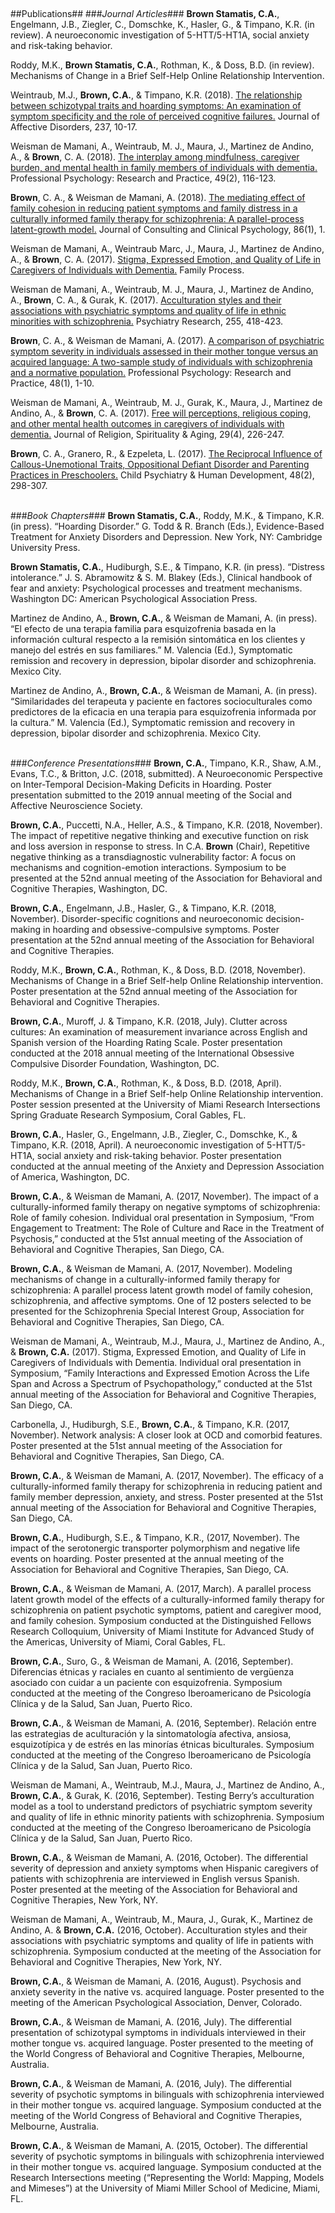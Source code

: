 <style type="text/css">
h1.title {
  font-size: 26px;
}
</style>
</br>

##Publications##
###_*Journal Articles*_###
**Brown Stamatis, C.A.**, Engelmann, J.B., Ziegler, C., Domschke, K., Hasler, G., & Timpano, K.R. (in review). A neuroeconomic investigation of 5-HTT/5-HT1A, social anxiety and risk-taking behavior. 

Roddy, M.K., **Brown Stamatis, C.A.**, Rothman, K., & Doss, B.D. (in review). Mechanisms of Change in a 	Brief Self-Help Online Relationship Intervention. 

Weintraub, M.J., **Brown, C.A.**, & Timpano, K.R. (2018). [The relationship between schizotypal traits and hoarding symptoms: An examination of symptom specificity and the role of perceived cognitive failures. ](https://www.sciencedirect.com/science/article/pii/S0165032717324357) Journal of Affective Disorders, 237, 10-17.

Weisman de Mamani, A., Weintraub, M. J., Maura, J., Martinez de Andino, A., & **Brown**, C. A. (2018). [The interplay among mindfulness, caregiver burden, and mental health in family members of individuals with dementia. ](http://psycnet.apa.org/record/2018-14402-001) Professional Psychology: Research and Practice, 49(2), 116-123. 

**Brown**, C. A., & Weisman de Mamani, A. (2018). [The mediating effect of family cohesion in reducing patient symptoms and family distress in a culturally informed family therapy for schizophrenia: A parallel-process latent-growth model. ](https://www.ncbi.nlm.nih.gov/pubmed/29172590) Journal of Consulting and Clinical Psychology, 86(1), 1.

Weisman de Mamani, A., Weintraub Marc, J., Maura, J., Martinez de Andino, A., & **Brown**, C. A. (2017). [Stigma, Expressed Emotion, and Quality of Life in Caregivers of Individuals with Dementia. ](https://onlinelibrary.wiley.com/doi/abs/10.1111/famp.12325) Family Process. 

Weisman de Mamani, A., Weintraub, M. J., Maura, J., Martinez de Andino, A., **Brown**, C. A., & Gurak, K. (2017). [Acculturation styles and their associations with psychiatric symptoms and quality of life in ethnic minorities with schizophrenia. ](https://www.sciencedirect.com/science/article/pii/S0165178117302044) Psychiatry Research, 255, 418-423. 

**Brown**, C. A., & Weisman de Mamani, A. (2017). [A comparison of psychiatric symptom severity in individuals assessed in their mother tongue versus an acquired language: A two-sample study of individuals with schizophrenia and a normative population. ](http://psycnet.apa.org/record/2017-04419-001) Professional Psychology: Research and Practice, 48(1), 1-10. 

Weisman de Mamani, A., Weintraub, M. J., Gurak, K., Maura, J., Martinez de Andino, A., & **Brown**, C. A. (2017). [Free will perceptions, religious coping, and other mental health outcomes in caregivers of individuals with dementia. ](https://www.tandfonline.com/doi/abs/10.1080/15528030.2016.1193096) Journal of Religion, Spirituality & Aging, 29(4), 226-247. 

**Brown**, C. A., Granero, R., & Ezpeleta, L. (2017). [The Reciprocal Influence of Callous-Unemotional Traits, Oppositional Defiant Disorder and Parenting Practices in Preschoolers. ](https://link.springer.com/article/10.1007/s10578-016-0641-8) Child Psychiatry & Human Development, 48(2), 298-307. 
<br/><br/>

###_*Book Chapters*_###
**Brown Stamatis, C.A.**, Roddy, M.K., & Timpano, K.R. (in press). “Hoarding Disorder.” G. Todd & R.	Branch (Eds.), Evidence-Based Treatment for Anxiety Disorders and Depression. New York, NY: Cambridge University Press. 

**Brown Stamatis, C.A.**, Hudiburgh, S.E., & Timpano, K.R. (in press). “Distress intolerance.” J. S. Abramowitz & 	S. M. Blakey (Eds.), Clinical handbook of fear and anxiety: Psychological processes and	treatment mechanisms. Washington DC: American Psychological Association Press. 

Martinez de Andino, A., **Brown, C.A.**, & Weisman de Mamani, A. (in press). “El efecto de una terapia familia para esquizofrenia basada en la información cultural respecto a la remisión sintomática en 	los clientes y manejo del estrés en sus familiares.” M. Valencia (Ed.), Symptomatic remission and recovery in depression, bipolar disorder and schizophrenia. Mexico City. 

Martinez de Andino, A., **Brown, C.A.**, & Weisman de Mamani, A. (in press). “Similaridades del 	terapeuta y paciente en factores socioculturales como predictores de la eficacia en una terapia para esquizofrenia informada por la cultura.” M. Valencia (Ed.), Symptomatic remission and recovery in depression, bipolar disorder and schizophrenia. Mexico City.
<br/><br/>

###_*Conference Presentations*_###
**Brown, C.A.**, Timpano, K.R., Shaw, A.M., Evans, T.C., & Britton, J.C. (2018, submitted). A Neuroeconomic Perspective on Inter-Temporal Decision-Making Deficits in Hoarding. Poster presentation submitted to the 2019 annual meeting of the Social and Affective Neuroscience Society. 

**Brown, C.A.**, Puccetti, N.A., Heller, A.S., & Timpano, K.R. (2018, November). The impact of repetitive 	negative thinking and executive function on risk and loss aversion in response to stress. In C.A. **Brown** (Chair), Repetitive negative thinking as a transdiagnostic vulnerability factor: A focus on	mechanisms and cognition-emotion interactions. Symposium to be presented at the 52nd annual	meeting of the Association for Behavioral and Cognitive Therapies, Washington, DC.

**Brown, C.A.**, Engelmann, J.B., Hasler, G., & Timpano, K.R. (2018, November). Disorder-specific 	cognitions and neuroeconomic decision-making in hoarding and 	obsessive-compulsive symptoms. Poster presentation at the 52nd annual meeting of the Association for Behavioral and Cognitive Therapies.

Roddy, M.K., **Brown, C.A.**, Rothman, K., & Doss, B.D. (2018, November). Mechanisms of Change in a Brief Self-help Online Relationship intervention. Poster presentation at the 52nd annual meeting of	the Association for Behavioral and Cognitive Therapies.

**Brown, C.A.**, Muroff, J. & Timpano, K.R. (2018, July). Clutter across cultures: An examination of 	measurement invariance across English and Spanish version of the Hoarding Rating Scale. Poster presentation conducted at the 2018 annual meeting of the International Obsessive 	Compulsive Disorder Foundation, Washington, DC.

Roddy, M.K., **Brown, C.A.**, Rothman, K., & Doss, B.D. (2018, April). Mechanisms of Change in a Brief 	Self-help Online Relationship intervention. Poster session presented at the University of Miami 	Research Intersections Spring Graduate Research Symposium, Coral Gables, FL.

**Brown, C.A.**, Hasler, G., Engelmann, J.B., Ziegler, C., Domschke, K., & Timpano, K.R. (2018, April). A 	neuroeconomic investigation of 5-HTT/5-HT1A, social anxiety and risk-taking behavior. Poster presentation conducted at the annual meeting of the Anxiety and Depression Association of America, Washington, DC.

**Brown, C.A.**, & Weisman de Mamani, A. (2017, November). The impact of a culturally-informed family	therapy on negative symptoms of schizophrenia: Role of family cohesion. Individual oral 	presentation in Symposium, “From Engagement to Treatment: The Role of Culture and Race in 	the Treatment of Psychosis,” conducted at the 51st annual meeting of the Association of 	Behavioral and Cognitive Therapies, San Diego, CA.

**Brown, C.A.**, & Weisman de Mamani, A. (2017, November). Modeling mechanisms of change in a culturally-informed family therapy for schizophrenia: A parallel process latent growth model of family cohesion, schizophrenia, and affective symptoms. One of 12 posters selected to be 	presented for the Schizophrenia Special Interest Group, Association for Behavioral and Cognitive 	Therapies, San Diego, CA.

Weisman de Mamani, A., Weintraub, M.J., Maura, J., Martinez de Andino, A., & **Brown, C.A.** (2017). Stigma, Expressed Emotion, and Quality of Life in Caregivers of Individuals with Dementia. Individual oral presentation in Symposium, “Family Interactions and Expressed Emotion Across the Life Span and Across a Spectrum of Psychopathology,” conducted at the 51st annual meeting of the Association for Behavioral and Cognitive Therapies, San Diego, CA.

Carbonella, J., Hudiburgh, S.E., **Brown, C.A.**, & Timpano, K.R. (2017, November). Network analysis: A closer look at OCD and comorbid features. Poster presented at the 51st annual meeting of the Association for Behavioral and Cognitive Therapies, San Diego, CA.

**Brown, C.A.**, & Weisman de Mamani, A. (2017, November). The efficacy of a culturally-informed family therapy for schizophrenia in reducing patient and family member depression, anxiety, and stress. Poster presented at the 51st annual meeting of the Association for Behavioral and Cognitive 	Therapies, San Diego, CA.

**Brown, C.A.**, Hudiburgh, S.E., & Timpano, K.R., (2017, November). The impact of the serotonergic	transporter polymorphism and negative life events on hoarding. Poster presented at the annual meeting of the Association for Behavioral and Cognitive Therapies, San Diego, CA.

**Brown, C.A.**, & Weisman de Mamani, A. (2017, March). A parallel process latent growth model of the	effects of a culturally-informed family therapy for schizophrenia on patient psychotic symptoms, patient and caregiver mood, and family cohesion. Symposium conducted at the Distinguished	Fellows Research Colloquium, University of Miami Institute for Advanced Study of the	Americas, University of Miami, Coral Gables, FL.

**Brown, C.A.**, Suro, G., & Weisman de Mamani, A. (2016, September). Diferencias étnicas y raciales en cuanto al sentimiento de vergüenza asociado con cuidar a un paciente con esquizofrenia. Symposium conducted at the meeting of the Congreso Iberoamericano de Psicología Clínica y de	la Salud, San Juan, Puerto Rico.

**Brown, C.A.**, & Weisman de Mamani, A. (2016, September). Relación entre las estrategias de aculturación y la sintomatología afectiva, ansiosa, esquizotípica y de estrés en las minorías étnicas biculturales. Symposium conducted at the meeting of the Congreso Iberoamericano de Psicología Clínica y de la Salud, San Juan, Puerto Rico.

Weisman de Mamani, A., Weintraub, M.J., Maura, J., Martinez de Andino, A., **Brown, C.A.**, & Gurak, K. (2016, September). Testing Berry’s acculturation model as a tool to understand predictors of	psychiatric symptom severity and quality of life in ethnic minority patients with schizophrenia. Symposium conducted at the meeting of the Congreso Iberoamericano de Psicología Clínica y de la Salud, San Juan, Puerto Rico.

**Brown, C.A.**, & Weisman de Mamani, A. (2016, October). The differential severity of depression and anxiety 	symptoms when Hispanic caregivers of patients with schizophrenia are interviewed in	English versus Spanish. Poster presented at the meeting of the Association for Behavioral and Cognitive Therapies, New York, NY.

Weisman de Mamani, A., Weintraub, M., Maura, J., Gurak, K., Martinez de Andino, A. & **Brown, C.A.** (2016, October). Acculturation styles and their associations with psychiatric symptoms and quality of life in patients with schizophrenia. Symposium conducted at the meeting of the Association for Behavioral and Cognitive Therapies, New York, NY.

**Brown, C.A.**, & Weisman de Mamani, A. (2016, August). Psychosis and anxiety severity in the native vs.	acquired language. Poster presented to the meeting of the American Psychological Association, Denver, Colorado.

**Brown, C.A.**, & Weisman de Mamani, A. (2016, July). The differential presentation of schizotypal symptoms in individuals interviewed in their mother tongue vs. acquired language. Poster presented to the meeting of the World Congress of Behavioral and Cognitive Therapies, Melbourne, Australia. 

**Brown, C.A.**, & Weisman de Mamani, A. (2016, July). The differential severity of psychotic symptoms in bilinguals with schizophrenia interviewed in their mother tongue vs. acquired language. Symposium conducted at the meeting of the World Congress of Behavioral and Cognitive 	Therapies, Melbourne, Australia. 

**Brown, C.A.**, & Weisman de Mamani, A. (2015, October). The differential severity of psychotic	symptoms in bilinguals with schizophrenia interviewed in their mother tongue vs. acquired language. Symposium conducted at the Research Intersections meeting (“Representing the	World: Mapping, Models and Mimeses”) at the University of Miami Miller School of Medicine, Miami, FL.
